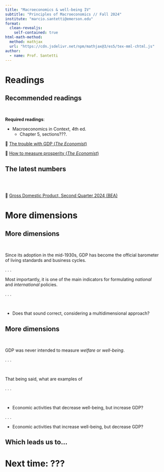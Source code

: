 ```yaml
---
title: "Macroeconomics & well-being IV"
subtitle: "Principles of Macroeconomics // Fall 2024"
institute: "marcio.santetti@emerson.edu"
format: 
  clean-revealjs:
    self-contained: true
html-math-method:
  method: mathjax
  url: "https://cdn.jsdelivr.net/npm/mathjax@3/es5/tex-mml-chtml.js"
author:
  - name: Prof. Santetti
---
```


# Readings {background-color="#62259D"}



## Recommended readings

<br>

**Required readings**:

  - [Macroeconomics in Context]{.note}, 4th ed.
    - Chapter 5, sections???.
    
  🔗 [[The trouble with GDP (*The Economist*)]{.link}](https://archive.is/3gIZJ) 
  
  🔗 [[How to measure prosperity (*The Economist*)]{.link}](https://archive.is/nNxuG) 


## The latest numbers

<br><br>

  🔗 [[Gross Domestic Product, Second Quarter 2024 (BEA)]{.link}](https://www.bea.gov/sites/default/files/2024-08/gdp2q24-2nd.pdf)


# More dimensions {background-color="#62259D"}
 

## More dimensions

<br>

Since its adoption in the mid-1930s, [GDP]{.note} has become the official [barometer]{.hi-slate} of [living standards]{.orange} and [business cycles]{.blue}.

. . .

Most importantly, it is one of the main indicators for formulating *national* and *international* [policies]{.hi-blue}.


. . .

<br>

  - Does that sound correct, considering a [multidimensional]{.note} approach?



## More dimensions

<br>

GDP was [never]{.hi-slate} intended to measure *welfare* or *well-being*.

. . .

<br>

That being said, what are [examples]{.hi-red} of

. . .

<br>

  - Economic activities that [decrease]{.note} well-being, but [increase]{.note} GDP?
  
. . .

  - Economic activities that [increase]{.note} well-being, but [decrease]{.note} GDP?


## Which leads us to...




# Next time: ??? {background-color="#62259D"}